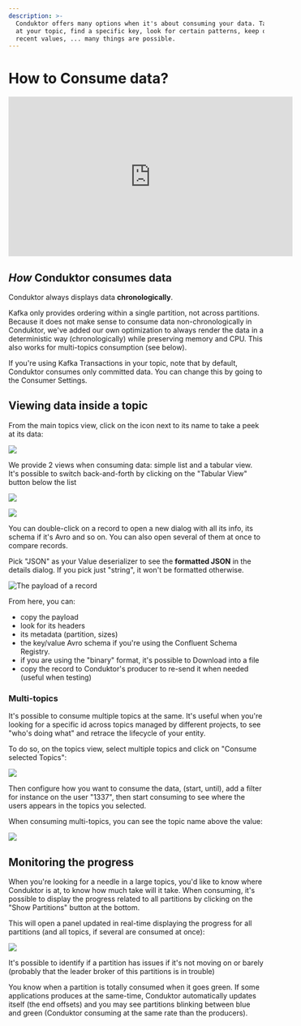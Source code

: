 ```yaml
---
description: >-
  Conduktor offers many options when it's about consuming your data. Take a peek
  at your topic, find a specific key, look for certain patterns, keep only the
  recent values, ... many things are possible.
---
```



# How to Consume data?

<iframe
  width="560"
  height="315"
  src="https://www.youtube.com/embed/zB9tsZN8Fbs"
  title="YouTube video player"
  frameborder="0"
  allow="accelerometer; autoplay; clipboard-write; encrypted-media; gyroscope; picture-in-picture"
  allowfullscreen
></iframe>

## _How_ Conduktor consumes data

<InfoBox type="success">
  Conduktor always displays data <strong>chronologically</strong>.
</InfoBox>

Kafka only provides ordering within a single partition, not across partitions. Because it does not make sense to consume data non-chronologically in Conduktor, we've added our own optimization to always render the data in a deterministic way (chronologically) while preserving memory and CPU. This also works for multi-topics consumption (see below).

If you're using Kafka Transactions in your topic, note that by default, Conduktor consumes only committed data. You can change this by going to the Consumer Settings.

## Viewing data inside a topic

From the main topics view, click on the icon next to its name to take a peek at its data:

![](../assets/assets/screenshot-2020-06-25-at-15.21.24.png)

We provide 2 views when consuming data: simple list and a tabular view. It's possible to switch back-and-forth by clicking on the "Tabular View" button below the list

![](<../assets/assets/screenshot-2020-06-25-at-15.04.41 (1).png>)

![](<../assets/assets/screenshot-2020-06-25-at-15.07.08 (2).png>)

You can double-click on a record to open a new dialog with all its info, its schema if it's Avro and so on. You can also open several of them at once to compare records.

<InfoBox type="success">
  Pick "JSON" as your Value deserializer to see the <strong>formatted JSON</strong> in the details
  dialog. If you pick just "string", it won't be formatted otherwise.
</InfoBox>

![The payload of a record](../assets/assets/screenshot-2020-06-25-at-15.15.11.png)

From here, you can:

- copy the payload
- look for its headers
- its metadata (partition, sizes)
- the key/value Avro schema if you're using the Confluent Schema Registry.&#x20;
- if you are using the "binary" format, it's possible to Download into a file
- copy the record to Conduktor's producer to re-send it when needed (useful when testing)

### Multi-topics

It's possible to consume multiple topics at the same. It's useful when you're looking for a specific id across topics managed by different projects, to see "who's doing what" and retrace the lifecycle of your entity.

To do so, on the topics view, select multiple topics and click on "Consume selected Topics":

![](../assets/assets/screenshot-2020-06-25-at-14.46.18.png)

Then configure how you want to consume the data, (start, until), add a filter for instance on the user "1337", then start consuming to see where the users appears in the topics you selected.

When consuming multi-topics, you can see the topic name above the value:

![](../assets/assets/screenshot-2020-06-25-at-14.51.37.png)

## Monitoring the progress

When you're looking for a needle in a large topics, you'd like to know where Conduktor is at, to know how much take will it take. When consuming, it's possible to display the progress related to all partitions by clicking on the "Show Partitions" button at the bottom.

This will open a panel updated in real-time displaying the progress for all partitions (and all topics, if several are consumed at once):

![](<../assets/assets/screenshot-2020-06-25-at-16.48.45 (1).png>)

<InfoBox type="warning">
  It's possible to identify if a partition has issues if it's not moving on or barely (probably that
  the leader broker of this partitions is in trouble)
</InfoBox>

You know when a partition is totally consumed when it goes green. If some applications produces at the same-time, Conduktor automatically updates itself (the end offsets) and you may see partitions blinking between blue and green (Conduktor consuming at the same rate than the producers).
